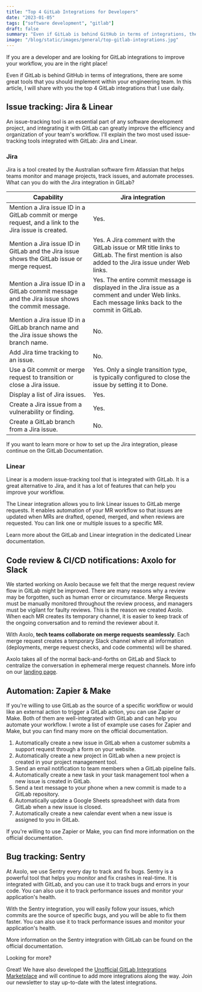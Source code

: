 ```yaml
---
title: "Top 4 GitLab Integrations for Developers"
date: "2023-01-05"
tags: ["software development", "gitlab"]
draft: false
summary: "Even if GitLab is behind GitHub in terms of integrations, there are some great tools that you should implement within your engineering team. In this article, I will share with you the top 4 GitLab integrations that I use daily."
image: "/blog/static/images/general/top-gitlab-integrations.jpg"
---
```


If you are a developer and are looking for GitLab integrations to improve your workflow, you are in the right place!

Even if GitLab is behind GitHub in terms of integrations, there are some great tools that you should implement within your engineering team. In this article, I will share with you the top 4 GitLab integrations that I use daily.

<TOCInline toc={props.toc} toHeading={2} asDisclosure />

## Issue tracking: Jira & Linear

An issue-tracking tool is an essential part of any software development project, and integrating it with GitLab can greatly improve the efficiency and organization of your team's workflow. I'll explain the two most used issue-tracking tools integrated with GitLab: Jira and Linear.

### Jira

Jira is a tool created by the Australian software firm Atlassian that helps teams monitor and manage projects, track issues, and automate processes. What can you do with the Jira integration in GitLab?

| Capability                                                                                            | Jira integration                                                                                                                                 |
| ----------------------------------------------------------------------------------------------------- | ------------------------------------------------------------------------------------------------------------------------------------------------ |
| Mention a Jira issue ID in a GitLab commit or merge request, and a link to the Jira issue is created. | Yes.                                                                                                                                             |
| Mention a Jira issue ID in GitLab and the Jira issue shows the GitLab issue or merge request.         | Yes. A Jira comment with the GitLab issue or MR title links to GitLab. The first mention is also added to the Jira issue under Web links.        |
| Mention a Jira issue ID in a GitLab commit message and the Jira issue shows the commit message.       | Yes. The entire commit message is displayed in the Jira issue as a comment and under Web links. Each message links back to the commit in GitLab. |
| Mention a Jira issue ID in a GitLab branch name and the Jira issue shows the branch name.             | No.                                                                                                                                              |
| Add Jira time tracking to an issue.                                                                   | No.                                                                                                                                              |
| Use a Git commit or merge request to transition or close a Jira issue.                                | Yes. Only a single transition type, is typically configured to close the issue by setting it to Done.                                            |
| Display a list of Jira issues.                                                                        | Yes.                                                                                                                                             |
| Create a Jira issue from a vulnerability or finding.                                                  | Yes.                                                                                                                                             |
| Create a GitLab branch from a Jira issue.                                                             | No.                                                                                                                                              |

If you want to learn more or how to set up the Jira integration, please continue <NoFollowLink url="https://docs.gitlab.com/ee/integration/jira/">on the GitLab Documentation.</NoFollowLink>

### Linear

Linear is a modern issue-tracking tool that is integrated with GitLab. It is a great alternative to Jira, and it has a lot of features that can help you improve your workflow.

The Linear integration allows you to link Linear issues to GitLab merge requests. It enables automation of your MR workflow so that issues are updated when MRs are drafted, opened, merged, and when reviews are requested. You can link one or multiple issues to a specific MR.

Learn more about the GitLab and Linear integration in the dedicated <NoFollowLink url="https://linear.app/docs/gitlab">Linear documentation</NoFollowLink>.

<ImageContainer
  alt="sweaty-hands"
  src="/blog/static/images/top-gitlab-integrations/linear-gitlab.webp"
  classNameDiv="mx-10 lg:mx-28"
  classNameImage=""
  width={1440}
  height={884}
/>

## Code review & CI/CD notifications: Axolo for Slack

We started working on Axolo because we felt that the merge request review flow in GitLab might be improved. There are many reasons why a review may be forgotten, such as human error or circumstance. Merge Requests must be manually monitored throughout the review process, and managers must be vigilant for faulty reviews. This is the reason we created Axolo. When each MR creates its temporary channel, it is easier to keep track of the ongoing conversation and to remind the reviewer about it.

With Axolo, **tech teams collaborate on merge requests seamlessly**. Each merge request creates a temporary Slack channel where all information (deployments, merge request checks, and code comments) will be shared.

Axolo takes all of the normal back-and-forths on GitLab and Slack to centralize the conversation in ephemeral merge request channels. More info on our [landing page](https://axolo.co/gitlab-slack-integration).

<ImageContainer
  alt="sweaty-hands"
  src="/blog/static/images/top-gitlab-integrations/gitlabOldWay.png"
  classNameDiv="bg-white !mx-0"
  classNameImage=""
  width={2486}
  height={994}
/>

<CTABanner type="learn" tool="gitlab" />

## Automation: Zapier & Make

If you're willing to use GitLab as the source of a specific workflow or would like an external action to trigger a GitLab action, you can use Zapier or Make. Both of them are well-integrated with GitLab and can help you automate your workflow. I wrote a list of example use cases for Zapier and Make, but you can find many more on the official documentation.

1. Automatically create a new issue in GitLab when a customer submits a support request through a form on your website.
2. Automatically create a new project in GitLab when a new project is created in your project management tool.
3. Send an email notification to team members when a GitLab pipeline fails.
4. Automatically create a new task in your task management tool when a new issue is created in GitLab.
5. Send a text message to your phone when a new commit is made to a GitLab repository.
6. Automatically update a Google Sheets spreadsheet with data from GitLab when a new issue is closed.
7. Automatically create a new calendar event when a new issue is assigned to you in GitLab.

<ImageContainer
  alt="sweaty-hands"
  src="/blog/static/images/top-gitlab-integrations/zapi-gitlab.png"
  classNameDiv="mx-20 lg:mx-48"
  classNameImage=""
  width={562}
  height={352}
/>

If you're willing to use <NoFollowLink url="https://zapier.com/apps/gitlab/integrations">Zapier</NoFollowLink> or <NoFollowLink url="https://www.make.com/en/integrations/gitlab">Make</NoFollowLink>, you can find more information on the official documentation.

## Bug tracking: Sentry

At Axolo, we use Sentry every day to track and fix bugs. Sentry is a powerful tool that helps you monitor and fix crashes in real-time. It is integrated with GitLab, and you can use it to track bugs and errors in your code. You can also use it to track performance issues and monitor your application's health.

With the Sentry integration, you will easily follow your issues, which commits are the source of specific bugs, and you will be able to fix them faster. You can also use it to track performance issues and monitor your application's health.

More information on the Sentry integration with GitLab can be found on the <NoFollowLink url="https://docs.sentry.io/product/integrations/source-code-mgmt/gitlab/">official documentation</NoFollowLink>.

<ImageContainer
  alt="sweaty-hands"
  src="/blog/static/images/top-gitlab-integrations/gitlab-overview-sentry.png"
  classNameDiv="mx-10 lg:mx-28"
  classNameImage=""
  width={1200}
  height={793}
/>

<span className="rainbow-button text-lg font-bold hover:cursor-auto">Looking for more?</span>

Great! We have also developed the [Unofficial GitLab Integrations Marketplace](https://gitlabintegrations.com/) and will continue to add more integrations along the way. Join our newsletter to stay up-to-date with the latest integrations.
